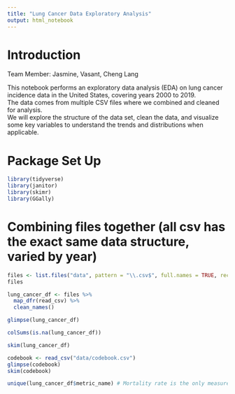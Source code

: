 ```yaml
---
title: "Lung Cancer Data Exploratory Analysis"
output: html_notebook
---
```


# Introduction

Team Member: Jasmine, Vasant, Cheng Lang

This notebook performs an exploratory data analysis (EDA) on lung cancer incidence data in the United States, covering years 2000 to 2019.  
The data comes from multiple CSV files where we combined and cleaned for analysis.  
We will explore the structure of the data set, clean the data, and visualize some key variables to understand the trends and distributions when applicable.

# Package Set Up

```r
library(tidyverse)
library(janitor)
library(skimr)
library(GGally)
```

# Combining files together (all csv has the exact same data structure, varied by year)
```r
files <- list.files("data", pattern = "\\.csv$", full.names = TRUE, recursive = TRUE, ignore.case = TRUE) %>% discard(~ grepl("codebook", .x, ignore.case = TRUE))
files
```


```r
lung_cancer_df <- files %>%
  map_dfr(read_csv) %>%
  clean_names()
```

```r
glimpse(lung_cancer_df)
```


```r
colSums(is.na(lung_cancer_df))
```
```r
skim(lung_cancer_df)
```

```r
codebook <- read_csv("data/codebook.csv")
glimpse(codebook)
skim(codebook)
```
```r
unique(lung_cancer_df$metric_name) # Mortality rate is the only measure here
```






